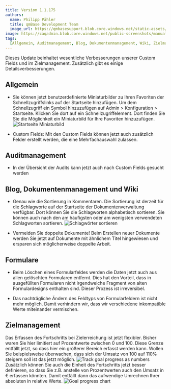 ---
title: Version 1.1.175
authors:
  name: Philipp Pähler
  title: qmBase Development Team
  image_url: https://qmbasesupport.blob.core.windows.net/static-assets/img/persons/paehler_round.png
image: https://caqadmin.blob.core.windows.net/public-screenshots/manual-screenshots/Screenshot2022-06-29_connectionModal.png
tags:
  [Allgemein, Auditmanagement, Blog, Dokumentenmanagement, Wiki, Zielmanagement]
---

Dieses Update beinhaltet wesentliche Verbesserungen unserer Custom Fields und im Zielmanagement.
Zusätzlich gibt es einige Detailsverbesserungen.

<!--truncate-->

## Allgemein

- Sie können jetzt benutzerdefinierte Miniaturbilder zu Ihren Favoriten der Schnellzugriffslinks auf der Startseite hinzufügen.
  Um dem Schnellzugriff ein Symbol hinzuzufügen auf Admin > Konfiguration > Startseite.
  Klicken Sie dort auf ein Schnellzugriffelement.
  Dort finden Sie Sie die Möglichkeit ein Miniaturbild für Ihre Favoriten hinzuzufügen.
  ![Startseite Miniaturbild](https://caqadmin.blob.core.windows.net/public-screenshots/manual-screenshots/Screenshot2022-07-25_startpage_favorite_thumbnail.png)

- Custom Fields: Mit den Custom Fields können jetzt auch zusätzlich Felder erstellt werden, die eine Mehrfachauswahl zulassen.

## Auditmanagement

- In der Übersicht der Audits kann jetzt auch nach Custom Fields gesucht werden

## Blog, Dokumentenmanagement und Wiki

- Genau wie die Sortierung in Kommentaren. Die Sortierung ist derzeit für die Schlagworte auf der Startseite der Dokumentenverwaltung verfügbar.
  Dort können Sie die Schlagworten alphabetisch sortieren.
  Sie können auch nach den am häufigsten oder am wenigsten verwendeten Schlagworten sortieren.
  ![Schlagwörter sortieren](https://caqadmin.blob.core.windows.net/public-screenshots/manual-screenshots/SortingTagsInDocumentManagement.png)

- Vermeiden Sie doppelte Dokumente! Beim Erstellen neuer Dokumente werden Sie jetzt auf Dokumente mit ähnlichem Titel hingewiesen und ersparen sich möglicherweise doppelte Arbeit.

## Formulare

- Beim Löschen eines Formularfeldes werden die Daten jetzt auch aus allen gelöschten Formularen entfernt.
  Dies hat den Vorteil, dass in ausgefüllten Formularen nicht irgendwelche Fragment von alten Formulardesigns enthalten sind.
  Dieser Prozess ist irreversibel.

- Das nachträgliche Ändern des Feldtyps von Formularfeldern ist nicht mehr möglich. Damit verhindern wir, dass wir verschiedene inkompatible Werte miteinander vermischen.

## Zielmanagement

Das Erfassen des Fortschritts bei Zielerreichung ist jetzt flexibler.
Bisher waren Sie hier limitiert auf Prozentwerte zwischen 0 und 100. Diese Grenze entfällt jetzt, so dass hier ein größerer Bereich erfasst werden kann.
Wollen Sie beispielsweise überwachen, dass sich der Umsatz von 100 auf 110% steigern soll ist das jetzt möglich.
![Track goal progress as numbers](https://caqadmin.blob.core.windows.net/public-screenshots/manual-screenshots/trackGoalProgressAsNumbers.png)
Zusätzlich können Sie auch die Einheit des Fortschritts jetzt besser definieren, so dass Sie z.B. anstelle von Prozentwerten auch den Umsatz in € erfassen könnten.
Damit entfällt dann das aufwendige Umrechnen Ihrer absoluten in relative Werte.
![Goal progress chart](https://caqadmin.blob.core.windows.net/public-screenshots/manual-screenshots/GoalProgressChart.png)
